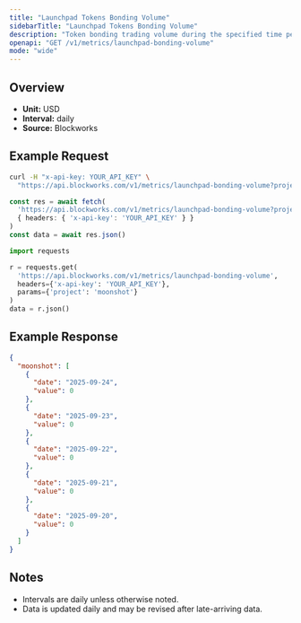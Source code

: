 ```yaml
---
title: "Launchpad Tokens Bonding Volume"
sidebarTitle: "Launchpad Tokens Bonding Volume"
description: "Token bonding trading volume during the specified time period for given launchpad."
openapi: "GET /v1/metrics/launchpad-bonding-volume"
mode: "wide"
---
```


## Overview

- **Unit:** USD
- **Interval:** daily
- **Source:** Blockworks

## Example Request

<CodeGroup>

```bash cURL
curl -H "x-api-key: YOUR_API_KEY" \
  "https://api.blockworks.com/v1/metrics/launchpad-bonding-volume?project=moonshot"
```

```typescript TypeScript
const res = await fetch(
  'https://api.blockworks.com/v1/metrics/launchpad-bonding-volume?project=moonshot',
  { headers: { 'x-api-key': 'YOUR_API_KEY' } }
)
const data = await res.json()
```

```python Python
import requests

r = requests.get(
  'https://api.blockworks.com/v1/metrics/launchpad-bonding-volume',
  headers={'x-api-key': 'YOUR_API_KEY'},
  params={'project': 'moonshot'}
)
data = r.json()
```

</CodeGroup>

## Example Response

```json
{
  "moonshot": [
    {
      "date": "2025-09-24",
      "value": 0
    },
    {
      "date": "2025-09-23",
      "value": 0
    },
    {
      "date": "2025-09-22",
      "value": 0
    },
    {
      "date": "2025-09-21",
      "value": 0
    },
    {
      "date": "2025-09-20",
      "value": 0
    }
  ]
}
```

## Notes
- Intervals are daily unless otherwise noted.
- Data is updated daily and may be revised after late-arriving data.